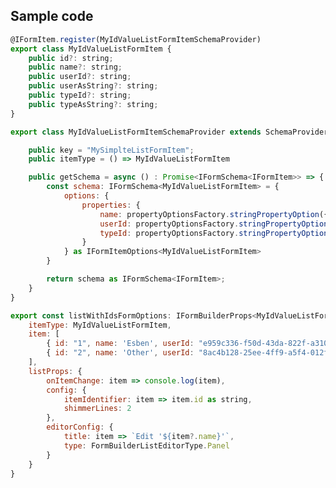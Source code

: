 <h2>Sample code</h2>  

```js
@IFormItem.register(MyIdValueListFormItemSchemaProvider)
export class MyIdValueListFormItem {
    public id?: string;
    public name?: string;
    public userId?: string;
    public userAsString?: string;
    public typeId?: string;
    public typeAsString?: string;
}
```

```js
export class MyIdValueListFormItemSchemaProvider extends SchemaProvider<MyIdValueListFormItem> {

    public key = "MySimplteListFormItem";
    public itemType = () => MyIdValueListFormItem

    public getSchema = async () : Promise<IFormSchema<IFormItem>> => {
        const schema: IFormSchema<MyIdValueListFormItem> = {
            options: {
                properties: {
                    name: propertyOptionsFactory.stringPropertyOption({ displayName: "This name", description: "This is an explanation of what this property does.." }),
                    userId: propertyOptionsFactory.stringPropertyOption({ displayName: "This user", listItemOptions: { customValueRender: (item: MyIdValueListFormItem) => item.userAsString } }),
                    typeId: propertyOptionsFactory.stringPropertyOption({ displayName: "This type", listItemOptions: { customValueRender: (item: MyIdValueListFormItem) => item.typeAsString } })
                } 
            } as IFormItemOptions<MyIdValueListFormItem>
        }

        return schema as IFormSchema<IFormItem>;
    }
}
```

```js
export const listWithIdsFormOptions: IFormBuilderProps<MyIdValueListFormItem> = {
    itemType: MyIdValueListFormItem,
    item: [
        { id: "1", name: 'Esben', userId: "e959c336-f50d-43da-822f-a3107a01e99f", userAsString: "ewi", typeId: "241854fc-39ea-4bc5-9f9f-650d7cbfe20e", typeAsString: "Admin" } as MyIdValueListFormItem,
        { id: "2", name: 'Other', userId: "8ac4b128-25ee-4ff9-a5f4-012fc163995d", userAsString: "oth", typeId: "9ca1e9ba-636c-46f8-89f3-cee502d39fb5", typeAsString: "SuperUser" } as MyIdValueListFormItem
    ],
    listProps: {
        onItemChange: item => console.log(item),
        config: { 
            itemIdentifier: item => item.id as string,
            shimmerLines: 2
        },
        editorConfig: {
            title: item => `Edit '${item?.name}'`,
            type: FormBuilderListEditorType.Panel
        }
    }
}
```

